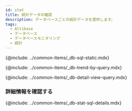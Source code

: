 ```yaml
---
id: stat
title: 統計データの確認
description: データベースごとの統計データを提供します。
tags:
  - Altibase
  - データベース
  - データベースモニタリング
  - 統計
---
```



{@include: ../common-items/_db-sql-static.mdx}

{@include: ../common-items/_db-trend-by-query.mdx}  

{@include: ../common-items/_db-detail-view-query.mdx} 

### 詳細情報を確認する

{@include: ../common-items/_db-stat-sql-details.mdx}

<!-- mysql, mariadb, CUBRID 지원 -->

<!-- {@include: ../common-items/_db-database-size.mdx} -->

<!-- oracle, tibero, CUBRID -->

<!-- {@include: ../common-items/_db-tablespace-size.mdx}-->

<!-- oracle, tibero -->

<!-- {@include: ../common-items/_db-sga-size.mdx} -->
